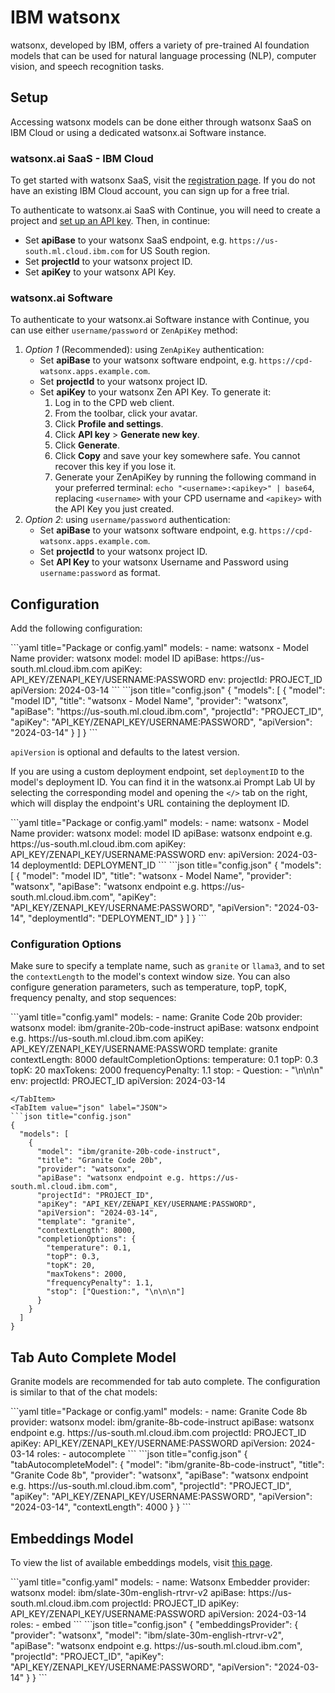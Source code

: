 
# IBM watsonx

watsonx, developed by IBM, offers a variety of pre-trained AI foundation models that can be used for natural language processing (NLP), computer vision, and speech recognition tasks.

## Setup

Accessing watsonx models can be done either through watsonx SaaS on IBM Cloud or using a dedicated watsonx.ai Software instance.

### watsonx.ai SaaS - IBM Cloud

To get started with watsonx SaaS, visit the [registration page](https://dataplatform.cloud.ibm.com/registration/stepone?context=wx). If you do not have an existing IBM Cloud account, you can sign up for a free trial.

To authenticate to watsonx.ai SaaS with Continue, you will need to create a project and [set up an API key](https://www.ibm.com/docs/en/mas-cd/continuous-delivery?topic=cli-creating-your-cloud-api-key). Then, in continue:

- Set **apiBase** to your watsonx SaaS endpoint, e.g. `https://us-south.ml.cloud.ibm.com` for US South region.
- Set **projectId** to your watsonx project ID.
- Set **apiKey** to your watsonx API Key.

### watsonx.ai Software

To authenticate to your watsonx.ai Software instance with Continue, you can use either `username/password` or `ZenApiKey` method:

1. _Option 1_ (Recommended): using `ZenApiKey` authentication:
   - Set **apiBase** to your watsonx software endpoint, e.g. `https://cpd-watsonx.apps.example.com`.
   - Set **projectId** to your watsonx project ID.
   - Set **apiKey** to your watsonx Zen API Key. To generate it:
     1. Log in to the CPD web client.
     2. From the toolbar, click your avatar.
     3. Click **Profile and settings**.
     4. Click **API key** > **Generate new key**.
     5. Click **Generate**.
     6. Click **Copy** and save your key somewhere safe. You cannot recover this key if you lose it.
     7. Generate your ZenApiKey by running the following command in your preferred terminal: `echo "<username>:<apikey>" | base64`, replacing `<username>` with your CPD username and `<apikey>` with the API Key you just created.
2. _Option 2_: using `username/password` authentication:
   - Set **apiBase** to your watsonx software endpoint, e.g. `https://cpd-watsonx.apps.example.com`.
   - Set **projectId** to your watsonx project ID.
   - Set **API Key** to your watsonx Username and Password using `username:password` as format.

## Configuration

Add the following configuration:

<Tabs groupId="config-example">
	<TabItem value="yaml" label="YAML">
  ```yaml title="Package or config.yaml"
  models:
    - name: watsonx - Model Name
      provider: watsonx
      model: model ID
      apiBase: https://us-south.ml.cloud.ibm.com
      apiKey: API_KEY/ZENAPI_KEY/USERNAME:PASSWORD
      env:
        projectId: PROJECT_ID
        apiVersion: 2024-03-14
  ```
	</TabItem>
	<TabItem value="json" label="JSON">
	```json title="config.json"
  {
		"models": [
		  {
		    "model": "model ID",
		    "title": "watsonx - Model Name",
		    "provider": "watsonx",
		    "apiBase": "https://us-south.ml.cloud.ibm.com",
		    "projectId": "PROJECT_ID",
		    "apiKey": "API_KEY/ZENAPI_KEY/USERNAME:PASSWORD",
		    "apiVersion": "2024-03-14"
		  }
		]
  }
	```
	</TabItem>
</Tabs>

`apiVersion` is optional and defaults to the latest version.

If you are using a custom deployment endpoint, set `deploymentID` to the model's deployment ID. You can find it in the watsonx.ai Prompt Lab UI by selecting the corresponding model and opening the `</>` tab on the right, which will display the endpoint's URL containing the deployment ID.

<Tabs groupId="config-example">
    <TabItem value="yaml" label="YAML">
    ```yaml title="Package or config.yaml"
    models:
      - name: watsonx - Model Name
        provider: watsonx
        model: model ID
        apiBase: watsonx endpoint e.g. https://us-south.ml.cloud.ibm.com
        apiKey: API_KEY/ZENAPI_KEY/USERNAME:PASSWORD
        env:
          apiVersion: 2024-03-14
          deploymentId: DEPLOYMENT_ID
    ```
    </TabItem>
    <TabItem value="json" label="JSON">
    ```json title="config.json"
    {
      "models": [
        {
          "model": "model ID",
          "title": "watsonx - Model Name",
          "provider": "watsonx",
          "apiBase": "watsonx endpoint e.g. https://us-south.ml.cloud.ibm.com",
          "apiKey": "API_KEY/ZENAPI_KEY/USERNAME:PASSWORD",
          "apiVersion": "2024-03-14",
          "deploymentId": "DEPLOYMENT_ID"
        }
      ]
    }
    ```
    </TabItem>
</Tabs>

### Configuration Options

Make sure to specify a template name, such as `granite` or `llama3`, and to set the `contextLength` to the model's context window size.
You can also configure generation parameters, such as temperature, topP, topK, frequency penalty, and stop sequences:

<Tabs groupId="config-example">
  <TabItem value="yaml" label="YAML">
  ```yaml title="config.yaml"
  models:
    - name: Granite Code 20b
      provider: watsonx
      model: ibm/granite-20b-code-instruct
      apiBase: watsonx endpoint e.g. https://us-south.ml.cloud.ibm.com
      apiKey: API_KEY/ZENAPI_KEY/USERNAME:PASSWORD
      template: granite
      contextLength: 8000
      defaultCompletionOptions:
        temperature: 0.1
        topP: 0.3
        topK: 20
        maxTokens: 2000
        frequencyPenalty: 1.1
        stop:
          - Question:
          - "\n\n\n"
      env:
        projectId: PROJECT_ID
        apiVersion: 2024-03-14
        
  ```
  </TabItem>
  <TabItem value="json" label="JSON">
  ```json title="config.json"
  {
    "models": [
      {
        "model": "ibm/granite-20b-code-instruct",
        "title": "Granite Code 20b",
        "provider": "watsonx",
        "apiBase": "watsonx endpoint e.g. https://us-south.ml.cloud.ibm.com",
        "projectId": "PROJECT_ID",
        "apiKey": "API_KEY/ZENAPI_KEY/USERNAME:PASSWORD",
        "apiVersion": "2024-03-14",
        "template": "granite",
        "contextLength": 8000,
        "completionOptions": {
          "temperature": 0.1,
          "topP": 0.3,
          "topK": 20,
          "maxTokens": 2000,
          "frequencyPenalty": 1.1,
          "stop": ["Question:", "\n\n\n"]
        }
      }
    ]
  }
  ```
  </TabItem>
</Tabs>

## Tab Auto Complete Model

Granite models are recommended for tab auto complete. The configuration is similar to that of the chat models:

<Tabs groupId="config-example">
	<TabItem value="yaml" label="YAML">
  ```yaml title="Package or config.yaml"
  models:
    - name: Granite Code 8b
      provider: watsonx
      model: ibm/granite-8b-code-instruct
      apiBase: watsonx endpoint e.g. https://us-south.ml.cloud.ibm.com
      projectId: PROJECT_ID
      apiKey: API_KEY/ZENAPI_KEY/USERNAME:PASSWORD
      apiVersion: 2024-03-14
      roles:
        - autocomplete
  ```
	</TabItem>
	<TabItem value="json" label="JSON">
  ```json title="config.json"
  {
    "tabAutocompleteModel": {
      "model": "ibm/granite-8b-code-instruct",
      "title": "Granite Code 8b",
      "provider": "watsonx",
      "apiBase": "watsonx endpoint e.g. https://us-south.ml.cloud.ibm.com",
      "projectId": "PROJECT_ID",
      "apiKey": "API_KEY/ZENAPI_KEY/USERNAME:PASSWORD",
      "apiVersion": "2024-03-14",
      "contextLength": 4000
    }
  }
  ```
	</TabItem>
</Tabs>

## Embeddings Model

To view the list of available embeddings models, visit [this page](https://dataplatform.cloud.ibm.com/docs/content/wsj/analyze-data/fm-models-embed.html?context=wx&pos=2#ibm-provided).

<Tabs groupId="config-example">
	<TabItem value="yaml" label="YAML">
  ```yaml title="config.yaml"
  models:
    - name: Watsonx Embedder
      provider: watsonx
      model: ibm/slate-30m-english-rtrvr-v2
      apiBase: https://us-south.ml.cloud.ibm.com
      projectId: PROJECT_ID
      apiKey: API_KEY/ZENAPI_KEY/USERNAME:PASSWORD
      apiVersion: 2024-03-14
      roles:
        - embed
  ```
	</TabItem>
	<TabItem value="json" label="JSON">
  ```json title="config.json"
  {
    "embeddingsProvider": {
      "provider": "watsonx",
      "model": "ibm/slate-30m-english-rtrvr-v2",
      "apiBase": "watsonx endpoint e.g. https://us-south.ml.cloud.ibm.com",
      "projectId": "PROJECT_ID",
      "apiKey": "API_KEY/ZENAPI_KEY/USERNAME:PASSWORD",
      "apiVersion": "2024-03-14"
    }
  }
  ```
	</TabItem>
</Tabs>
